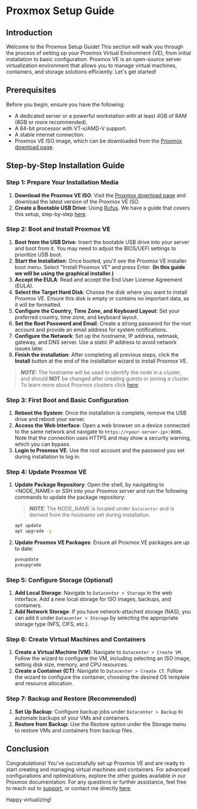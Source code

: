 # Proxmox Setup Guide

## Introduction

Welcome to the Proxmox Setup Guide! This section will walk you through the process of setting up your Proxmox Virtual Environment (VE), from initial installation to basic configuration. Proxmox VE is an open-source server virtualization environment that allows you to manage virtual machines, containers, and storage solutions efficiently. Let's get started!

## Prerequisites

Before you begin, ensure you have the following:

- A dedicated server or a powerful workstation with at least 4GB of RAM (8GB or more recommended).
- A 64-bit processor with VT-x/AMD-V support.
- A stable internet connection.
- Proxmox VE ISO image, which can be downloaded from the [Proxmox download page](https://www.proxmox.com/en/downloads/proxmox-virtual-environment).

## Step-by-Step Installation Guide

### Step 1: Prepare Your Installation Media

1. **Download the Proxmox VE ISO**: Visit the [Proxmox download page](https://www.proxmox.com/en/downloads/proxmox-virtual-environment) and download the latest version of the Proxmox VE ISO.
2. **Create a Bootable USB Drive**: Using [Rufus](https://rufus.ie). We have a guide that covers this setup, step-by-step [here](/create-a-bootable-USB-drive-using-rufus).

### Step 2: Boot and Install Proxmox VE

1. **Boot from the USB Drive**: Insert the bootable USB drive into your server and boot from it. You may need to adjust the BIOS/UEFI settings to prioritize USB boot.
2. **Start the Installation**: Once booted, you'll see the Proxmox VE installer boot menu. Select "Install Proxmox VE" and press Enter. **(In this guide we will be using the graphical installer.)**
3. **Accept the EULA**: Read and accept the End User License Agreement (EULA).
4. **Select the Target Hard Disk**: Choose the disk where you want to install Proxmox VE. Ensure this disk is empty or contains no important data, as it will be formatted.
5. **Configure the Country, Time Zone, and Keyboard Layout**: Set your preferred country, time zone, and keyboard layout.
6. **Set the Root Password and Email**: Create a strong password for the root account and provide an email address for system notifications.
7. **Configure the Network**: Set up the hostname, IP address, netmask, gateway, and DNS server. Use a static IP address to avoid network issues later.
8. **Finish the installation**: After completing all previous steps, click the **Install** button at the end of the installation wizard to install Proxmox VE.

> **_NOTE:_** The hostname will be used to identify the node in a cluster, and should **NOT** be changed after creating guests or joining a cluster. To learn more about Proxmox clusters click [here](/proxmox/advanced/clustering-proxmox).

### Step 3: First Boot and Basic Configuration

1. **Reboot the System**: Once the installation is complete, remove the USB drive and reboot your server.
2. **Access the Web Interface**: Open a web browser on a device connected to the same network and navigate to `https://<your-server-ip>:8006`. Note that the connection uses HTTPS and may show a security warning, which you can bypass.
3. **Login to Proxmox VE**: Use the root account and the password you set during installation to log in.

### Step 4: Update Proxmox VE

1. **Update Package Repository**: Open the shell, by navigating to \<NODE_NAME\> or SSH into your Proxmox server and run the following commands to update the package repository:

   > **_NOTE_**: The NODE_NAME is located under `Datacenter` and is derived from the hostname set during installation.

   ```bash copy
   apt update
   apt upgrade -y
   ```

2. **Update Proxmox VE Packages**: Ensure all Proxmox VE packages are up to date:
   ```bash copy
   pveupdate
   pveupgrade
   ```

### Step 5: Configure Storage (Optional)

1. **Add Local Storage**: Navigate to `Datacenter > Storage` in the web interface. Add a new local storage for ISO images, backups, and containers.
2. **Add Network Storage**: If you have network-attached storage (NAS), you can add it under `Datacenter > Storage` by selecting the appropriate storage type (NFS, CIFS, etc.).

### Step 6: Create Virtual Machines and Containers

1. **Create a Virtual Machine (VM)**: Navigate to `Datacenter > Create VM`. Follow the wizard to configure the VM, including selecting an ISO image, setting disk size, memory, and CPU resources.
2. **Create a Container (CT)**: Navigate to `Datacenter > Create CT`. Follow the wizard to configure the container, choosing the desired OS template and resource allocation.

### Step 7: Backup and Restore (Recommended)

1. **Set Up Backup**: Configure backup jobs under `Datacenter > Backup` to automate backups of your VMs and containers.
2. **Restore from Backup**: Use the Restore option under the Storage menu to restore VMs and containers from backup files.

## Conclusion

Congratulations! You've successfully set up Proxmox VE and are ready to start creating and managing virtual machines and containers. For advanced configurations and optimizations, explore the other guides available in our Proxmox documentation. For any questions or further assistance, feel free to reach out to [support](https://www.famlam.ca/contact/support), or contact me directly [here](https://www.famlam.ca/contact).

Happy virtualizing!
